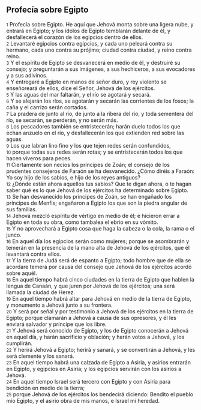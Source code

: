 == Profecía sobre Egipto ==

{{anchor|1}} <small>1</small> Profecía sobre Egipto. He aquí que Jehová monta sobre una ligera nube, y entrará en Egipto; y los ídolos de Egipto temblarán delante de él, y desfallecerá el corazón de los egipcios dentro de ellos.<br>
{{anchor|2}} <small>2</small> Levantaré egipcios contra egipcios, y cada uno peleará contra su hermano, cada uno contra su prójimo; ciudad contra ciudad, y reino contra reino.<br>
{{anchor|3}} <small>3</small> Y el espíritu de Egipto se desvanecerá en medio de él, y destruiré su consejo; y preguntarán a sus imágenes, a sus hechiceros, a sus evocadores y a sus adivinos.<br>
{{anchor|4}} <small>4</small> Y entregaré a Egipto en manos de señor duro, y rey violento se enseñoreará de ellos, dice el Señor, Jehová de los ejércitos.<br>
{{anchor|5}} <small>5</small> Y las aguas del mar faltarán, y el río se agotará y secará.<br>
{{anchor|6}} <small>6</small> Y se alejarán los ríos, se agotarán y secarán las corrientes de los fosos; la caña y el carrizo serán cortados.<br>
{{anchor|7}} <small>7</small> La pradera de junto al río, de junto a la ribera del río, y toda sementera del río, se secarán, se perderán, y no serán más.<br>
{{anchor|8}} <small>8</small> Los pescadores también se entristecerán; harán duelo todos los que echan anzuelo en el río, y desfallecerán los que extienden red sobre las aguas.<br>
{{anchor|9}} <small>9</small> Los que labran lino fino y los que tejen redes serán confundidos,<br>
{{anchor|10}} <small>10</small> porque todas sus redes serán rotas; y se entristecerán todos los que hacen viveros para peces.<br>
{{anchor|11}} <small>11</small> Ciertamente son necios los príncipes de Zoán; el consejo de los prudentes consejeros de Faraón se ha desvanecido. ¿Cómo diréis a Faraón: Yo soy hijo de los sabios, e hijo de los reyes antiguos?<br>
{{anchor|12}} <small>12</small> ¿Dónde están ahora aquellos tus sabios? Que te digan ahora, o te hagan saber qué es lo que Jehová de los ejércitos ha determinado sobre Egipto.<br>
{{anchor|13}} <small>13</small> Se han desvanecido los príncipes de Zoán, se han engañado los príncipes de Menfis; engañaron a Egipto los que son la piedra angular de sus familias.<br>
{{anchor|14}} <small>14</small> Jehová mezcló espíritu de vértigo en medio de él; e hicieron errar a Egipto en toda su obra, como tambalea el ebrio en su vómito.<br>
{{anchor|15}} <small>15</small> Y no aprovechará a Egipto cosa que haga la cabeza o la cola, la rama o el junco.<br>
{{anchor|16}} <small>16</small> En aquel día los egipcios serán como mujeres; porque se asombrarán y temerán en la presencia de la mano alta de Jehová de los ejércitos, que él levantará contra ellos.<br>
{{anchor|17}} <small>17</small> Y la tierra de Judá será de espanto a Egipto; todo hombre que de ella se acordare temerá por causa del consejo que Jehová de los ejércitos acordó sobre aquél.<br>
{{anchor|18}} <small>18</small> En aquel tiempo habrá cinco ciudades en la tierra de Egipto que hablen la lengua de Canaán, y que juren por Jehová de los ejércitos; una será llamada la ciudad de Herez.<br>
{{anchor|19}} <small>19</small> En aquel tiempo habrá altar para Jehová en medio de la tierra de Egipto, y monumento a Jehová junto a su frontera.<br>
{{anchor|20}} <small>20</small> Y será por señal y por testimonio a Jehová de los ejércitos en la tierra de Egipto; porque clamarán a Jehová a causa de sus opresores, y él les enviará salvador y príncipe que los libre.<br>
{{anchor|21}} <small>21</small> Y Jehová será conocido de Egipto, y los de Egipto conocerán a Jehová en aquel día, y harán sacrificio y oblación; y harán votos a Jehová, y los cumplirán.<br>
{{anchor|22}} <small>22</small> Y herirá Jehová a Egipto; herirá y sanará, y se convertirán a Jehová, y les será clemente y los sanará.<br>
{{anchor|23}} <small>23</small> En aquel tiempo habrá una calzada de Egipto a Asiria, y asirios entrarán en Egipto, y egipcios en Asiria; y los egipcios servirán con los asirios a Jehová.<br>
{{anchor|24}} <small>24</small> En aquel tiempo Israel será tercero con Egipto y con Asiria para bendición en medio de la tierra;<br>
{{anchor|25}} <small>25</small> porque Jehová de los ejércitos los bendecirá diciendo: Bendito el pueblo mío Egipto, y el asirio obra de mis manos, e Israel mi heredad.<br>
